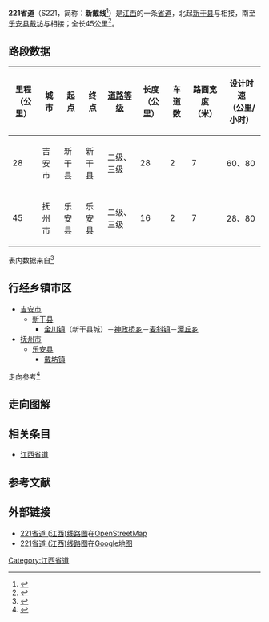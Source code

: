 {{中国省道信息框
|附加头部图片=
|省=江西
|省道编号=221
|起点=[[吉安市|吉安市]][[新干县|新干县]]
|终点=[[抚州市|抚州市]][[乐安县|乐安县]][[戴坊镇|戴坊镇]]
|最近通车日期=
|规划总长度=45
}}

'''221省道'''（S221，简称：'''新戴线'''<ref>{{Cite web |url=http://pub.jian.gov.cn/bmgkxx/glglj/fgwj/qtygwj/201105/P020110512293645884926.xlsx |title=二○一一年吉安市公路局公路新建、改建及重建工程计划项目预安排表 |access-date=2014-04-13 |archive-url=https://web.archive.org/web/20140413130331/http://pub.jian.gov.cn/bmgkxx/glglj/fgwj/qtygwj/201105/P020110512293645884926.xlsx |archive-date=2014-04-13 |dead-url=yes }}</ref>）是[[江西|江西]]的一条[[省道|省道]]，北起[[新干县|新干县]]与{{中国国道名|105}}相接，南至[[乐安县|乐安县]][[戴坊镇|戴坊]]与{{中国省道名|215|P=江西}}相接；全长45[[公里|公里]]<ref>{{Cite web|url=http://111.75.200.5:8008/JXJT/gfzs/GFZSAction.do?method=BSZNInfo&BSZN_ID=863|title=江西省干线公路路线走向表|accessdate=2014-02-19|work=江西省公众出行服务网|publisher=江西省交通运输厅|date=|deadurl=yes|archiveurl=https://web.archive.org/web/20140225094421/http://111.75.200.5:8008/JXJT/gfzs/GFZSAction.do?method=BSZNInfo&BSZN_ID=863|archivedate=2014-02-25}}</ref>。



== 路段数据 ==
{| class="wikitable"
|-
! 里程<br>（公里） !! 城市 !! 起点 !! 终点 !! [[中华人民共和国公路等级|道路等级]] !! 长度<br>（公里） !! 车道数 !! 路面宽度<br>（米） !! 设计时速<br>（公里/小时）
|-
|28
|吉安市
|新干县
|新干县
|二级、三级
|28
|2
|7
|60、80
|-
|45
|抚州市
|乐安县
|乐安县
|二级、三级
|16
|2
|7
|28、80
|}
表内数据来自<ref>{{Cite web |url=http://www.zou114.com/gsgl/sd.asp?xl=S221360000 |title=江西新干-戴坊:线路编号S221 |accessdate=2014-04-13 |archive-date=2018-10-06 |archive-url=https://web.archive.org/web/20181006225618/http://www.zou114.com/gsgl/sd.asp?xl=S221360000 |dead-url=no }}</ref>

== 行经乡镇市区 ==
* [[吉安市|吉安市]]
** [[新干县|新干县]]
*** [[金川镇_(新干县)|金川镇]]（新干县城）－[[神政桥乡|神政桥乡]]－[[麦斜镇|麦斜镇]]－[[潭丘乡|潭丘乡]]
* [[抚州市|抚州市]]
** [[乐安县|乐安县]]
*** [[戴坊镇|戴坊镇]]

走向参考<ref>{{cite book |title=江西省军民两用交通地图册 |author=星球地图出版社 |year=2012 |publisher=星球地图出版社 |isbn=978-7-5471-0205-3}}</ref>

== 走向图解 ==

== 相关条目 ==
*[[江西省道|江西省道]]
== 参考文献 ==
{{Reflist|colwidth=30em}}

== 外部链接 ==
*[http://www.openstreetmap.org/browse/relation/3648845 221省道 (江西)线路图]在[[OpenStreetMap|OpenStreetMap]]
*[https://www.google.com.hk/maps/ms?msa=0&msid=211255922918663196429.0004f6e4201ab539bf9ea 221省道 (江西)线路图]{{Wayback|url=https://www.google.com.hk/maps/ms?msa=0&msid=211255922918663196429.0004f6e4201ab539bf9ea |date=20140413145154 }}在[[Google地图|Google地图]]

{{Commonscat|S221 (Jiangxi)}}
{{江西省道}}

[[Category:江西省道|Category:江西省道]]
